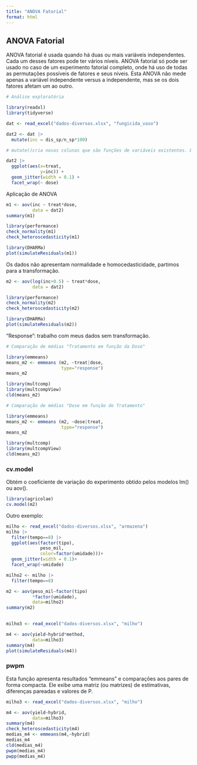```yaml
---
title: "ANOVA Fatorial"
format: html
---
```

## ANOVA Fatorial
ANOVA fatorial é usada quando há duas ou mais variáveis independentes. Cada um desses fatores pode ter vários níveis. ANOVA fatorial só pode ser usado no caso de um experimento fatorial completo, onde há uso de todas as permutações possíveis de fatores e seus níveis. Esta ANOVA não mede apenas a variável independente versus a independente, mas se os dois fatores afetam um ao outro. 

```r

# Análise exploratória

library(readxl)
library(tidyverse)

dat <- read_excel("dados-diversos.xlsx", "fungicida_vaso")

dat2 <- dat |> 
  mutate(inc = dis_sp/n_sp*100)

# mutate()cria novas colunas que são funções de variáveis existentes. Essa função também pode modificar (se o nome for o mesmo de uma coluna existente) e excluir colunas (configurando seu valor como NULL).

dat2 |> 
  ggplot(aes(x=treat,
             y=inc)) +
  geom_jitter(width = 0.1) +
  facet_wrap(~ dose)
```

Aplicação de ANOVA

```r
m1 <- aov(inc ~ treat*dose,
          data = dat2)
summary(m1)

library(performance)
check_normality(m1)
check_heteroscedasticity(m1)

library(DHARMa)
plot(simulateResiduals(m1))

```

Os dados não apresentam normalidade e homocedasticidade, partimos para a transformação.

```r
m2 <- aov(log(inc+0.5) ~ treat*dose,
          data = dat2)

library(performance)
check_normality(m2)
check_heteroscedasticity(m2)

library(DHARMa)
plot(simulateResiduals(m2))
```

"Response": trabalho com meus dados sem transformação.

```r

# Comparação de médias "Tratamento em função da Dose"

library(emmeans)
means_m2 <- emmeans (m2, ~treat|dose,
                     type="response")
means_m2

library(multcomp)
library(multcompView)
cld(means_m2)

```

```r
# Comparação de médias "Dose em função do Tratamento"

library(emmeans)
means_m2 <- emmeans (m2, ~dose|treat,
                     type="response")
means_m2

library(multcomp)
library(multcompView)
cld(means_m2)
```

### cv.model
Obtém o coeficiente de variação do experimento obtido pelos modelos lm() ou aov().

```r
library(agricolae)
cv.model(m2)
```

Outro exemplo:

```r
milho <- read_excel("dados-diversos.xlsx", "armazena")
milho |> 
  filter(tempo==8) |> 
  ggplot(aes(factor(tipo),
             peso_mil,
             color=factor(umidade)))+
  geom_jitter(width = 0.1)+
  facet_wrap(~umidade)
```

```r
milho2 <- milho |> 
  filter(tempo==8)

m2 <- aov(peso_mil~factor(tipo)
          *factor(umidade), 
          data=milho2)
summary(m2)
          
```

```r
milho3 <- read_excel("dados-diversos.xlsx", "milho")

m4 <- aov(yield~hybrid*method,
          data=milho3)
summary(m4)
plot(simulateResiduals(m4))
```

### pwpm
Esta função apresenta resultados "emmeans" e comparações aos pares de forma compacta. Ele exibe uma matriz (ou matrizes) de estimativas, diferenças pareadas e valores de P.

```r
milho3 <- read_excel("dados-diversos.xlsx", "milho")

m4 <- aov(yield~hybrid,
          data=milho3)
summary(m4)
check_heteroscedasticity(m4)
medias_m4 <- emmeans(m4,~hybrid)
medias_m4
cld(medias_m4)
pwpm(medias_m4)
pwpp(medias_m4)
```

